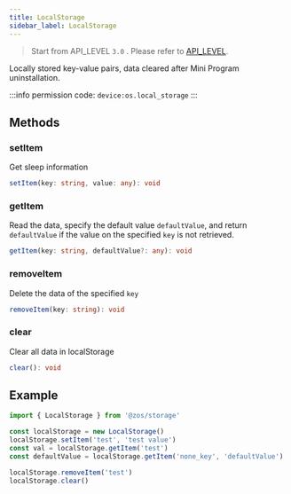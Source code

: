 ```yaml
---
title: LocalStorage
sidebar_label: LocalStorage
---
```


> Start from API_LEVEL `3.0` . Please refer to [API_LEVEL](../../../../guides/framework/device/compatibility.md).

Locally stored key-value pairs, data cleared after Mini Program uninstallation.

:::info
permission code: `device:os.local_storage`
:::

## Methods

### setItem

Get sleep information

```ts
setItem(key: string, value: any): void
```

### getItem

Read the data, specify the default value `defaultValue`, and return `defaultValue` if the value on the specified `key` is not retrieved.

```ts
getItem(key: string, defaultValue?: any): void
```

### removeItem

Delete the data of the specified `key`

```ts
removeItem(key: string): void
```

### clear

Clear all data in localStorage

```ts
clear(): void
```

## Example

```js
import { LocalStorage } from '@zos/storage'

const localStorage = new LocalStorage()
localStorage.setItem('test', 'test value')
const val = localStorage.getItem('test')
const defaultValue = localStorage.getItem('none_key', 'defaultValue')

localStorage.removeItem('test')
localStorage.clear()
```
